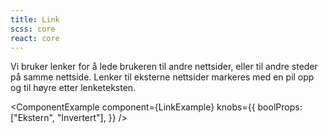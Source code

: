 ```yaml
---
title: Link
scss: core
react: core
---
```



<Ingress>
    Vi bruker lenker for å lede brukeren til andre nettsider, eller til andre steder på samme nettside. Lenker til
    eksterne nettsider markeres med en pil opp og til høyre etter lenketeksten.
</Ingress>

<ComponentExample
    component={LinkExample}
    knobs={{
        boolProps: ["Ekstern", "Invertert"],
    }}
/>
